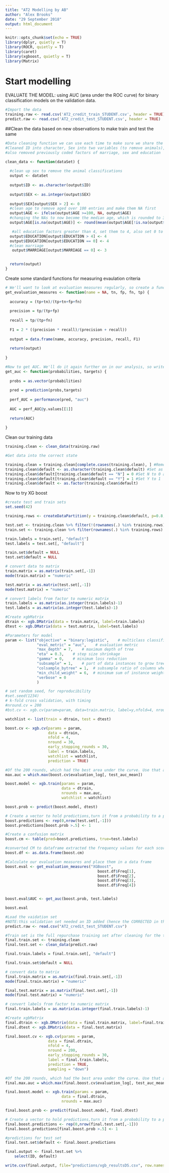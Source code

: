```yaml
---
title: "AT2 Modelling by AB"
author: "Alex Brooks"
date: "29 September 2018"
output: html_document
---
```


```r
knitr::opts_chunk$set(echo = TRUE)
library(dplyr, quietly = T)
library(ROCR, quietly = T)
library(caret)
library(xgboost, quietly = T)
library(Matrix)
```

# Start modelling

EVALUATE THE MODEL: using AUC (area under the ROC curve) for binary classification models on the validation data.

```r
#Import the data
training.raw <- read.csv('AT2_credit_train_STUDENT.csv', header = TRUE)
predict.raw <- read.csv('AT2_credit_test_STUDENT.csv', header = TRUE)
```
##Clean the data based on new observations to make train and test the same

```r
#Data cleaning function we can use each time to make sure we share the same dataset  
#Cleaned ID into character, Sex into two variables (to remove animals), Age into NAs for over 100 errored data and then transformed those NAs into median age of 35, Education into 4 categorised variables, marriage into 3 categorised variables. See explanation in markdown if you want to know more.
#also removed previously coded factors of marriage, sex and education

clean_data <- function(dataSet) {
  
  #clean up sex to remove the animal classifications 
  output <- dataSet
  
  output$ID <- as.character(output$ID)
  
  output$SEX <- as.integer(output$SEX)
  
  output$SEX[output$SEX > 2] <- 0
  #clean age to remove aged over 100 entries and make them NA first
  output$AGE <- ifelse(output$AGE >=100, NA, output$AGE)
  #changing the NAs to now become the median age, which is rounded to 35
  output$AGE[is.na(output$AGE)] <- round(mean(output$AGE[!is.na(output$AGE)]))

   #all education factors greater than 4, set them to 4, also set 0 to 4
  output$EDUCATION[output$EDUCATION > 4] <- 4
  output$EDUCATION[output$EDUCATION == 0] <- 4
  #clean marriage
   output$MARRIAGE[output$MARRIAGE == 0] <- 3

  
  return(output)
}
```

Create some standard functions for measuring evaulation criteria

```r
# We'll want to look at evaluation measures regularly, so create a function to calculate and return them
get_evaluation_measures <- function(name = NA, tn, fp, fn, tp) {
  
  accuracy = (tp+tn)/(tp+tn+fp+fn)
  
  precision = tp/(tp+fp)
  
  recall = tp/(tp+fn)
  
  F1 = 2 * ((precision * recall)/(precision + recall))
  
  output = data.frame(name, accuracy, precision, recall, F1)
  
  return(output)
  
}
```

```r
#Now to get AUC. We'll do it again further on in our analysis, so write a function
get_auc <- function(probabilities, targets) {
  
  probs = as.vector(probabilities)
  
  pred = prediction(probs,targets)
  
  perf_AUC = performance(pred, "auc")
  
  AUC = perf_AUC@y.values[[1]]
  
  return(AUC)
  
}
```

Clean our training data
```r
training.clean <- clean_data(training.raw)

#Get data into the correct state

training.clean = training.clean[complete.cases(training.clean), ] #Remove rows with NAs
training.clean$default <- as.character(training.clean$default) #Set as characters so we can change to 0 and 1
training.clean$default[training.clean$default == "N"] = 0 #Set N to 0 and Y to 1
training.clean$default[training.clean$default == "Y"] = 1 #Set Y to 1
training.clean$default <- as.factor(training.clean$default)

```

Now to try XG boost

```r
#create test and train sets
set.seed(42)

training.rows <- createDataPartition(y = training.clean$default, p=0.8, list=F)

test.set <- training.clean %>% filter(!(rownames(.) %in% training.rows))
train.set <- training.clean %>% filter(rownames(.) %in% training.rows)

train.labels = train.set[, "default"]
test.labels = test.set[, "default"]

train.set$default = NULL
test.set$default = NULL

# convert data to matrix
train.matrix = as.matrix(train.set[,-1])
mode(train.matrix) = "numeric"

test.matrix = as.matrix(test.set[,-1])
mode(test.matrix) = "numeric"

# convert labels from factor to numeric matrix
train.labels = as.matrix(as.integer(train.labels)-1)
test.labels = as.matrix(as.integer(test.labels)-1)

#Create xgbMatrix
dtrain <- xgb.DMatrix(data = train.matrix, label=train.labels)
dtest <- xgb.DMatrix(data = test.matrix, label=test.labels)

#Parameters for model
param <- list("objective" = "binary:logistic",    # multiclass classification 
              "eval_metric" = "auc",    # evaluation metric
              "max_depth" = 7,    # maximum depth of tree 
              "eta" = 0.3,    # step size shrinkage 
              "gamma" = 0,    # minimum loss reduction 
              "subsample" = 1,    # part of data instances to grow tree 
              "colsample_bytree" = 1,  # subsample ratio of columns when constructing each tree 
              "min_child_weight" = 6,  # minimum sum of instance weight needed in a child
              "verbose" = 0
              )
```

```r
# set random seed, for reproducibility 
#set.seed(1234)
# k-fold cross validation, with timing
#nround.cv = 200
#bst.cv <- xgb.cv(param=param, data=train.matrix, label=y,nfold=4, nrounds=nround.cv, prediction=TRUE, verbose=FALSE)

watchlist <- list(train = dtrain, test = dtest)

boost.cv <- xgb.cv(params = param,
                   data = dtrain,
                   nfold = 4,
                   nround = 30,
                   early_stopping_rounds = 30,
                   label = train.labels,
                   watchlist = watchlist,
                   prediction = TRUE)

#Of the 200 rounds, which had the best area under the curve. Use that as nrounds
max.auc = which.max(boost.cv$evaluation_log[, test_auc_mean]) 

boost.model <- xgb.train(params = param,
                         data = dtrain,
                         nrounds = max.auc,
                         watchlist = watchlist)

boost.prob <- predict(boost.model, dtest)

# Create a vector to hold predictions,turn it from a probability to a prediction
boost.predictions <- rep(0,nrow(test.set[,-1]))
boost.predictions[boost.prob >.5] <- 1

#Create a confusion matrix
boost.cm <- table(pred=boost.predictions, true=test.labels)

#converted CM to dataframe extracted the frequency values for each score
boost.df <- as.data.frame(boost.cm)

#Calculate our evaluation measures and place them in a data frame
boost.eval <- get_evaluation_measures("XGBoost",
                                         boost.df$Freq[1],
                                         boost.df$Freq[2],
                                         boost.df$Freq[3],
                                         boost.df$Freq[4])


boost.eval$AUC <- get_auc(boost.prob, test.labels)

boost.eval

```



```r
#Load the vaidation set
#NOTE:this validation set needed an ID added (hence the CORRECTED in the file name)
predict.raw <- read.csv("AT2_credit_test_STUDENT.csv")

#Train set is the full repurchase training set after cleaning for the tree models
final.train.set <- training.clean
final.test.set <- clean_data(predict.raw)

final.train.labels = final.train.set[, "default"]

final.train.set$default = NULL

# convert data to matrix
final.train.matrix = as.matrix(final.train.set[,-1])
mode(final.train.matrix) = "numeric"

final.test.matrix = as.matrix(final.test.set[,-1])
mode(final.test.matrix) = "numeric"

# convert labels from factor to numeric matrix
final.train.labels = as.matrix(as.integer(final.train.labels)-1)

#Create xgbMatrix
final.dtrain <- xgb.DMatrix(data = final.train.matrix, label=final.train.labels)
final.dtest <- xgb.DMatrix(data = final.test.matrix)
```

```r

final.boost.cv <- xgb.cv(params = param,
                   data = final.dtrain,
                   nfold = 4,
                   nround = 200,
                   early_stopping_rounds = 30,
                   label = final.train.labels,
                   prediction = TRUE,
                   sampling = "down")

#Of the 200 rounds, which had the best area under the curve. Use that as nrounds
final.max.auc = which.max(final.boost.cv$evaluation_log[, test_auc_mean]) 

final.boost.model <- xgb.train(params = param,
                         data = final.dtrain,
                         nrounds = max.auc)

final.boost.prob <- predict(final.boost.model, final.dtest)

# Create a vector to hold predictions,turn it from a probability to a prediction
final.boost.predictions <- rep(0,nrow(final.test.set[,-1]))
final.boost.predictions[final.boost.prob >.5] <- 1

#predictions for test set
final.test.set$default <- final.boost.predictions

final.output <- final.test.set %>%
    select(ID, default)

write.csv(final.output, file="predictions/xgb_resultsDS.csv", row.names=FALSE)

```

